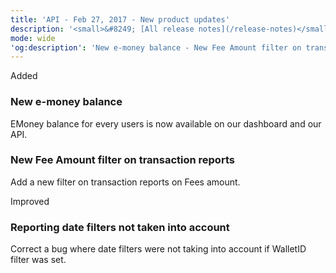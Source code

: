 ```yaml
---
title: 'API - Feb 27, 2017 - New product updates'  
description: '<small>&#8249; [All release notes](/release-notes)</small>'  
mode: wide  
'og:description': 'New e-money balance - New Fee Amount filter on transaction reports - Reporting date filters not taken into account'  
---
```

  
  <div class="pill pill-green">Added</div> 
  
### New e-money balance  

EMoney balance for every users is now available on our dashboard and our API. 
  
### New Fee Amount filter on transaction reports  

Add a new filter on transaction reports on Fees amount.  
  <div class="pill pill-blue">Improved</div> 
  
### Reporting date filters not taken into account  

Correct a bug where date filters were not taking into account if WalletID filter was set.
